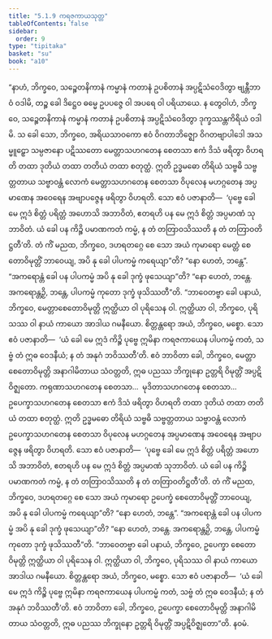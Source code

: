 ```yaml
---
title: "5.1.9 ကရဇကာယသုတ္တ"
tableOfContents: false
sidebar:
  order: 9
type: "tipitaka"
basket: "su"
book: "a10"
---
```



<DynamicBreadcrumb />

<Division number="219" book="a10" e="ch" v="17" p="503">

<Paragraph number="1488" book="a10">
“နာဟံ, ဘိက္ခဝေ, သဉ္စေတနိကာနံ ကမ္မာနံ ကတာနံ ဥပစိတာနံ အပ္ပဋိသံဝေဒိတွာ ဗျန္တီဘာဝံ ဝဒါမိ, တဉ္စ ခေါ ဒိဋ္ဌေဝ ဓမ္မေ ဥပပဇ္ဇေ ဝါ အပရေ ဝါ ပရိယာယေ. န တွေဝါဟံ, ဘိက္ခဝေ, သဉ္စေတနိကာနံ ကမ္မာနံ ကတာနံ ဥပစိတာနံ အပ္ပဋိသံဝေဒိတွာ ဒုက္ခဿန္တကိရိယံ ဝဒါမိ.
</Paragraph>

<Paragraph number="1489" book="a10">
သ ခေါ သော, ဘိက္ခဝေ, အရိယသာဝကော ဧဝံ ဝိဂတာဘိဇ္ဈော ဝိဂတဗျာပါဒေါ အသမ္မူဠှော သမ္ပဇာနော ပဋိဿတော မေတ္တာသဟဂတေန စေတသာ ဧကံ ဒိသံ ဖရိတွာ ဝိဟရတိ တထာ ဒုတိယံ တထာ တတိယံ တထာ စတုတ္ထံ. ဣတိ ဥဒ္ဓမဓော တိရိယံ သဗ္ဗဓိ သဗ္ဗတ္တတာယ သဗ္ဗာဝန္တံ လောကံ မေတ္တာသဟဂတေန စေတသာ ဝိပုလေန မဟဂ္ဂတေန အပ္ပမာဏေန အဝေရေန အဗျာပဇ္ဇေန ဖရိတွာ ဝိဟရတိ.
</Paragraph>

<Paragraph number="1490" book="a10">
သော ဧဝံ ပဇာနာတိ—  ‘ပုဗ္ဗေ ခေါ မေ ဣဒံ စိတ္တံ ပရိတ္တံ အဟောသိ အဘာဝိတံ, ဧတရဟိ ပန မေ ဣဒံ စိတ္တံ အပ္ပမာဏံ သုဘာဝိတံ. ယံ ခေါ ပန ကိဉ္စိ ပမာဏကတံ ကမ္မံ, န တံ တတြာဝသိဿတိ န တံ တတြာဝတိဋ္ဌတီ’တိ.
</Paragraph>

<Paragraph number="1491" book="a10">
တံ ကိံ မညထ, ဘိက္ခဝေ, ဒဟရတဂ္ဂေ စေ သော အယံ ကုမာရော မေတ္တံ စေတောဝိမုတ္တိံ ဘာဝေယျ, အပိ နု ခေါ ပါပကမ္မံ ကရေယျာ”တိ? “နော ဟေတံ, ဘန္တေ”.
</Paragraph>

<Paragraph number="1492" book="a10">
“အကရောန္တံ ခေါ ပန ပါပကမ္မံ အပိ နု ခေါ ဒုက္ခံ ဖုသေယျာ”တိ? “နော ဟေတံ, ဘန္တေ. အကရောန္တဉှိ, ဘန္တေ, ပါပကမ္မံ ကုတော ဒုက္ခံ ဖုသိဿတီ”တိ.
</Paragraph>

<Paragraph number="1493" book="a10">
“ဘာဝေတဗ္ဗာ ခေါ ပနာယံ, ဘိက္ခဝေ, မေတ္တာစေတောဝိမုတ္တိ ဣတ္ထိယာ ဝါ ပုရိသေန ဝါ. ဣတ္ထိယာ ဝါ, ဘိက္ခဝေ, ပုရိသဿ ဝါ နာယံ ကာယော အာဒါယ ဂမနီယော. စိတ္တန္တရော အယံ, ဘိက္ခဝေ, မစ္စော. သော ဧဝံ ပဇာနာတိ—  ‘ယံ ခေါ မေ ဣဒံ ကိဉ္စိ ပုဗ္ဗေ ဣမိနာ ကရဇကာယေန ပါပကမ္မံ ကတံ, သဗ္ဗံ တံ ဣဓ ဝေဒနီယံ; န တံ အနုဂံ ဘဝိဿတီ’တိ. ဧဝံ ဘာဝိတာ ခေါ, ဘိက္ခဝေ, မေတ္တာ စေတောဝိမုတ္တိ အနာဂါမိတာယ သံဝတ္တတိ, ဣဓ ပညဿ ဘိက္ခုနော ဥတ္တရိ ဝိမုတ္တိံ အပ္ပဋိဝိဇ္ဈတော.
</Paragraph>

<Paragraph number="1494" book="a10">
ကရုဏာသဟဂတေန စေတသာ…  မုဒိတာသဟဂတေန စေတသာ…  ဥပေက္ခာသဟဂတေန စေတသာ ဧကံ ဒိသံ ဖရိတွာ ဝိဟရတိ တထာ ဒုတိယံ တထာ တတိယံ တထာ စတုတ္ထံ. ဣတိ ဥဒ္ဓမဓော တိရိယံ သဗ္ဗဓိ သဗ္ဗတ္တတာယ သဗ္ဗာဝန္တံ လောကံ ဥပေက္ခာသဟဂတေန စေတသာ ဝိပုလေန မဟဂ္ဂတေန အပ္ပမာဏေန အဝေရေန အဗျာပဇ္ဇေန ဖရိတွာ ဝိဟရတိ.
</Paragraph>

<Paragraph number="1495" book="a10">
သော ဧဝံ ပဇာနာတိ—  ‘ပုဗ္ဗေ ခေါ မေ ဣဒံ စိတ္တံ ပရိတ္တံ အဟောသိ အဘာဝိတံ, ဧတရဟိ ပန မေ ဣဒံ စိတ္တံ အပ္ပမာဏံ သုဘာဝိတံ. ယံ ခေါ ပန ကိဉ္စိ ပမာဏကတံ ကမ္မံ, န တံ တတြာဝသိဿတိ န တံ တတြာဝတိဋ္ဌတီ’တိ.
</Paragraph>

<Paragraph number="1496" book="a10">
တံ ကိံ မညထ, ဘိက္ခဝေ, ဒဟရတဂ္ဂေ စေ သော အယံ ကုမာရော ဥပေက္ခံ စေတောဝိမုတ္တိံ ဘာဝေယျ, အပိ နု ခေါ ပါပကမ္မံ ကရေယျာ”တိ? “နော ဟေတံ, ဘန္တေ”.
</Paragraph>

<Paragraph number="1497" book="a10">
“အကရောန္တံ ခေါ ပန ပါပကမ္မံ အပိ နု ခေါ ဒုက္ခံ ဖုသေယျာ”တိ? “နော ဟေတံ, ဘန္တေ. အကရောန္တဉှိ, ဘန္တေ, ပါပကမ္မံ ကုတော ဒုက္ခံ ဖုသိဿတီ”တိ.
</Paragraph>

<Paragraph number="1498" book="a10">
“ဘာဝေတဗ္ဗာ ခေါ ပနာယံ, ဘိက္ခဝေ, ဥပေက္ခာ စေတောဝိမုတ္တိ ဣတ္ထိယာ ဝါ ပုရိသေန ဝါ. ဣတ္ထိယာ ဝါ, ဘိက္ခဝေ, ပုရိသဿ ဝါ နာယံ ကာယော အာဒါယ ဂမနီယော. စိတ္တန္တရော အယံ, ဘိက္ခဝေ, မစ္စော. သော ဧဝံ ပဇာနာတိ—  ‘ယံ ခေါ မေ ဣဒံ ကိဉ္စိ ပုဗ္ဗေ ဣမိနာ ကရဇကာယေန ပါပကမ္မံ ကတံ, သဗ္ဗံ တံ ဣဓ ဝေဒနီယံ; န တံ အနုဂံ ဘဝိဿတီ’တိ. ဧဝံ ဘာဝိတာ ခေါ, ဘိက္ခဝေ, ဥပေက္ခာ စေတောဝိမုတ္တိ အနာဂါမိတာယ သံဝတ္တတိ, ဣဓ ပညဿ ဘိက္ခုနော ဥတ္တရိ ဝိမုတ္တိံ အပ္ပဋိဝိဇ္ဈတော”တိ.

</Paragraph>
</Division>

<Paragraph number="1499" type="center" book="a10">
နဝမံ.
</Paragraph>